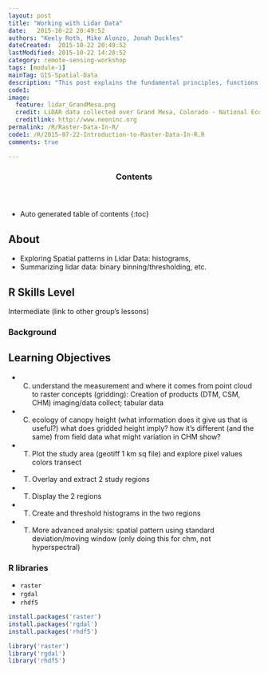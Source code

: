 ```yaml
---
layout: post
title: "Working with Lidar Data"
date:   2015-10-22 20:49:52
authors: "Keely Roth, Mike Alonzo, Jonah Duckles"
dateCreated:  2015-10-22 20:49:52
lastModified: 2015-10-22 14:28:52
category: remote-sensing-workshop
tags: [module-1]
mainTag: GIS-Spatial-Data
description: "This post explains the fundamental principles, functions and metadata that you need to work with raster data in R."
code1:
image:
  feature: lidar_GrandMesa.png
  credit: LiDAR data collected over Grand Mesa, Colorado - National Ecological Observatory Network (NEON)
  creditlink: http://www.neoninc.org
permalink: /R/Raster-Data-In-R/
code1: /R/2015-07-22-Introduction-to-Raster-Data-In-R.R
comments: true

---
```


<section id="table-of-contents" class="toc">
  <header>
    <h3>Contents</h3>
  </header>
<div id="drawer" markdown="1">
*  Auto generated table of contents
{:toc}
</div>
</section><!-- /#table-of-contents -->


## About
* Exploring Spatial patterns in Lidar Data: histograms,
* Summarizing lidar data: binary binning/thresholding, etc.

## R Skills Level
Intermediate (link to other group's lessons)

### Background

## Learning Objectives
* (C) understand the measurement and where it comes from
  point cloud to raster concepts (gridding): Creation of products (DTM,
    CSM,
  CHM) imaging/data collect; tabular data
* (C) ecology of canopy height (what information does it give us that is
  useful?) what does gridded height imply? how it’s different (and the
    same)
  from field data what might variation in CHM show?
* (T) Plot the study area (geotiff 1 km sq file) and explore pixel values
colors transect
* (T) Overlay and extract 2 study regions
* (T) Display the 2 regions
* (T) Create and threshold histograms in the two regions
* (T) More advanced analysis: spatial pattern using standard deviation/moving window (only doing this for chm, not hyperspectral)

### R libraries
* `raster`
* `rgdal`
* `rhdf5`

``` r
install.packages('raster')
install.packages('rgdal')
install.packages('rhdf5')

library('raster')
library('rgdal')
library('rhdf5')
```
